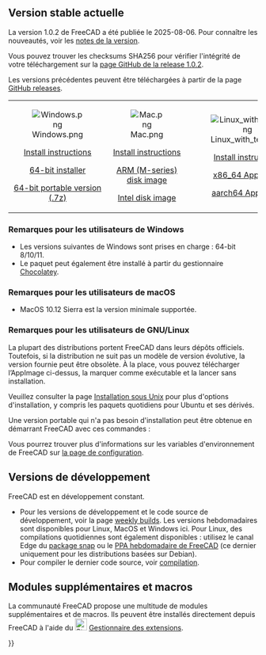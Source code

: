 <languages/>
{{TOCright}}

<span id="Current_stable_version"></span>
== Version stable actuelle ==

La version 1.0.2 de FreeCAD a été publiée le 2025-08-06. Pour connaître les nouveautés, voir les [[Release_notes_1.0/fr|notes de la version]].

Vous pouvez trouver les checksums SHA256 pour vérifier l'intégrité de votre téléchargement sur la [https://github.com/FreeCAD/FreeCAD/releases/tag/1.0.2 page GitHub de la release 1.0.2].

Les versions précédentes peuvent être téléchargées à partir de la page [https://github.com/FreeCAD/FreeCAD/releases GitHub releases].
<!--Do not remove this tag. It would add even more places where version info has to be kept up to date-->
{| cellpadding="20" style="font-size:120%"

| align=center | [[Image:Windows.png]]

[[Installing_on_Windows|Install instructions]]

[https://github.com/FreeCAD/FreeCAD/releases/download/1.0.2/FreeCAD_1.0.2-conda-Windows-x86_64-installer-1.exe 64-bit installer]

[https://github.com/FreeCAD/FreeCAD/releases/download/1.0.2/FreeCAD_1.0.2-conda-Windows-x86_64-py311.7z 64-bit portable version (.7z)]

| align=center | [[Image:Mac.png]]

[[Installing_on_Mac|Install instructions]]

[https://github.com/FreeCAD/FreeCAD/releases/download/1.0.2/FreeCAD_1.0.2-conda-macOS-arm64-py311.dmg ARM (M-series) disk image]

[https://github.com/FreeCAD/FreeCAD/releases/download/1.0.2/FreeCAD_1.0.2-conda-macOS-x86_64-py311.dmg Intel disk image]

| align=center | [[Image:Linux_with_text.png]]

[[Installing_on_Linux|Install instructions]]

[https://github.com/FreeCAD/FreeCAD/releases/download/1.0.2/FreeCAD_1.0.2-conda-Linux-x86_64-py311.AppImage x86_64 AppImage]

[https://github.com/FreeCAD/FreeCAD/releases/download/1.0.2/FreeCAD_1.0.2-conda-Linux-aarch64-py311.AppImage aarch64 AppImage]

|}

<span id="Notes_for_Windows_users"></span>
=== Remarques pour les utilisateurs de Windows ===

* Les versions suivantes de Windows sont prises en charge : 64-bit 8/10/11.
* Le paquet peut également être installé à partir du gestionnaire [https://chocolatey.org/packages/freecad Chocolatey].

<span id="Notes_for_macOS_users"></span>
=== Remarques pour les utilisateurs de macOS ===

* MacOS 10.12 Sierra est la version minimale supportée.

<span id="Notes_for_GNU/Linux_users"></span>
=== Remarques pour les utilisateurs de GNU/Linux ===

La plupart des distributions portent FreeCAD dans leurs dépôts officiels. Toutefois, si la distribution ne suit pas un modèle de version évolutive, la version fournie peut être obsolète. À la place, vous pouvez télécharger l’AppImage ci-dessus, la marquer comme exécutable et la lancer sans installation.

Veuillez consulter la page [[Installing_on_Linux/fr|Installation sous Unix]] pour plus d'options d'installation, y compris les paquets quotidiens pour Ubuntu et ses dérivés.

Une version portable qui n'a pas besoin d'installation peut être obtenue en démarrant FreeCAD avec ces commandes :

{{Code|lang=text|code=
cd path/to/directory_containing_AppImage/
chmod +x ./name_of_AppImage_file.AppImage
HOME="$PWD/Settings" FREECAD_USER_HOME="$PWD/Settings" ./name_of_AppImage_file.AppImage
}}

Vous pourrez trouver plus d'informations sur les variables d'environnement de FreeCAD sur [[Start_up_and_Configuration/fr|la page de configuration]].

<span id="Development_versions"></span>
== Versions de développement ==

<div class="mw-translate-fuzzy">
FreeCAD est en développement constant.
* Pour les versions de développement et le code source de développement, voir la page [https://github.com/FreeCAD/FreeCAD-Bundle/releases/tag/weekly-builds weekly builds]. Les versions hebdomadaires sont disponibles pour Linux, MacOS et Windows ici. Pour Linux, des compilations quotidiennes sont également disponibles : utilisez le canal Edge du [[Ubuntu_Snap/fr|package snap]] ou le [https://launchpad.net/~freecad-maintainers/+archive/ubuntu/freecad-daily PPA hebdomadaire de FreeCAD] (ce dernier uniquement pour les distributions basées sur Debian).
* Pour compiler le dernier code source, voir [[Compiling/fr|compilation]].
</div>

<span id="Additional_modules_and_macros"></span>
== Modules supplémentaires et macros ==

La communauté FreeCAD propose une multitude de modules supplémentaires et de macros. Ils peuvent être installés directement depuis FreeCAD à l'aide du [[Image:Std_AddonMgr.svg|24px]] [[Std_AddonMgr/fr|Gestionnaire des extensions]].


{{Userdocnavi{{#translation:}}}}
